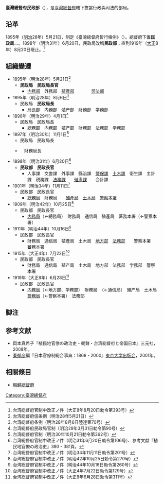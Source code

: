 {{Prose|time=2019-12-04T17:30:05+00:00}}
{{Japanese
| tablewidth = <!--模板寬度（例如300，數字後不用加px）-->
| image = <!--圖檔名稱（省略File:字頭）-->
| width = <!--圖檔宽度（默认为200px）-->
| japanese = 総督府民政部
| kana = そうとくふ みんせいぶ
| romaji = Sōtokufu minseibu
| kyujitai = 總督府民政部
}}'''臺灣總督府民政部'''（{{lang-ja|台湾総督府民政部}}），是[[臺灣總督府|臺灣總督府]]轄下擔當行政與司法的部局。

== 沿革 ==
1895年（[[明治|明治]]28年）5月21日，制定《臺灣總督府暫行條例》（{{lang|ja|臺灣總督府假條例}}）。總督府下置'''民政局'''、{{link-ja|臺灣總督府軍務局|台湾総督府軍務局|陸軍局}}、{{link-ja|臺灣總督府軍務局|台湾総督府軍務局|海軍局}}。1898年（明治31年）6月20日，民政局改稱'''民政部'''；直到1919年（[[大正|大正]]8年）8月20日廢止。<ref>台湾総督府官制中改正ノ件（大正8年8月20日勅令第393号）</ref>

== 組織變遷 ==
*1895年（明治28年）5月21日<ref>台湾総督府仮条例（明治28年5月21日）</ref>
**'''民政局'''　'''民政局長官'''
***[[臺灣總督府內務局|内務部]]　外務部　[[臺灣總督府殖產局|殖產部]]　{{link-ja|臺灣總督府財務局|台湾総督府財務局|財務部}}　{{link-ja|臺灣總督府文教局|台湾総督府文教局|学務部}}　{{link-ja|臺灣總督府通信局|台湾総督府通信局|遞信部}}　[[臺灣總督府法務部|司法部]]
*1895年（明治28年）8月6日<ref>台湾総督府条例（明治28年8月6日陸達第70号）</ref>
**民政局　'''民政局長'''
***局長部　内務部　殖产部　財務部　学務部
*1896年（明治29年）4月1日<ref>台湾総督府民政局官制（明治29年3月31日勅令第90号）</ref>
**民政局　民政局長
***總務部　内務部　殖产部　財務部　[[臺灣總督府法務部|法務部]]　学務部　{{link-ja|臺灣總督府通信局|台湾総督府通信局|通信部}}
*1897年（明治30年）11月1日<ref>台湾総督府官制（明治30年10月21日勅令第362号）</ref>
**民政局　民政局長
**{{link-ja|臺灣總督府財務局|台湾総督府財務局|財務局}}　財務局長
*1898年（明治31年）6月20日<ref>台湾総督府官制中改正ノ件（明治31年6月20日勅令第106号）、参考文献『植民地官僚の政治史』380 - 381頁。</ref>
**'''民政部'''　'''民政長官'''
***人事課　文書課　外事課　縣治課　[[臺灣總督府警察|警保課]]　[[臺灣總督府土木局|土木課]]　衛生課　主計課　税務課　[[臺灣總督府法務部|法務課]]　{{link-ja|臺灣總督府文教局|台湾総督府文教局|学務課}}　[[臺灣總督府殖产局|殖產課]]　{{link-ja|臺灣總督府通信局|台湾総督府通信局|通信課}}　会計課
*1901年（明治34年）11月11日<ref>台湾総督府官制中改正ノ件（明治34年11月11日勅令第201号）</ref>
**民政部　民政長官
***[[臺灣總督府內務局|總務局]]　財務局　{{link-ja|臺灣總督府通信局|台湾総督府通信局|通信局}}　[[臺灣總督府殖產局|殖產局]]　[[臺灣總督府土木局|土木局]]　[[臺灣總督府警察|警察本署]]
*1909年（明治42年）10月25日<ref>台湾総督府官制中改正ノ件（明治42年10月25日勅令第270号）</ref>
**民政部　民政長官
***[[臺灣總督府內務局|内務局]]（←總務局）　財務局　通信局　殖產局　蕃務本署（←警察本署）
*1911年（明治44年）10月16日<ref>台湾総督府官制中改正ノ件（明治44年10月16日勅令第260号）</ref>
**民政部　民政長官
***財務局　通信局　殖產局　土木局　[[臺灣總督府內務局|地方部]]　[[臺灣總督府法務部|法務部]]　{{link-ja|臺灣總督府文教局|台湾総督府文教局|学務部}}　警察本署　蕃務本署
*1915年（大正4年）7月22日<ref>台湾総督府官制中改正ノ件（大正4年7月22日勅令第129号）</ref>
**民政部　民政長官
***財務局　通信局　殖产局　土木局　地方部　法務部　学務部　警察本署
*1919年（大正8年）6月28日<ref>台湾総督府官制中改正ノ件（大正8年6月28日勅令第311号）</ref>
**民政部　民政長官
***[[臺灣總督府內務局|内務局]]（←地方部、学務部）　財務局　{{link-ja|臺灣總督府通信局|台湾総督府通信局|遞信局}}（←通信局）　殖产局　土木局　[[臺灣總督府警察|警務局]]（←警察本署）　法務部

== 脚注 ==
<references />

== 参考文献 ==
{{Translation/Ref|ja|台湾総督府民政部|44015645}}
* 岡本真希子『植民地官僚の政治史 - 朝鮮・台湾総督府と帝国日本』三元社，2008年。
*[[秦郁彦|秦郁彦]]編『日本官僚制総合事典：1868 - 2000』[[東京大学出版会|東京大学出版会]]，2001年。

== 相關條目 ==
* [[朝鮮總督府|朝鮮總督府]]

{{台灣總督府}}
[[Category:臺灣總督府|Category:臺灣總督府]]